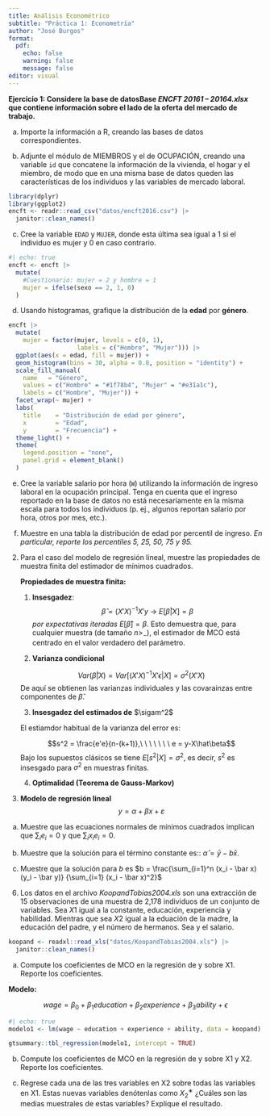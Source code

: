 ```yaml
---
title: Análisis Econométrico
subtitle: "Práctica 1: Econometría"
author: "José Burgos"
format: 
  pdf:
    echo: false
    warning: false
    message: false
editor: visual
---
```


**Ejercicio 1: Considere la base de datosBase *ENCFT 20161 – 20164.xlsx* que contiene información sobre el lado de la oferta del mercado de trabajo.**

a)  Importe la información a R, creando las bases de datos correspondientes.

b)  Adjunte el módulo de MIEMBROS y el de OCUPACIÓN, creando una variable `id` que concatene la información de la vivienda, el hogar y el miembro, de modo que en una misma base de datos queden las características de los individuos y las variables de mercado laboral.

```r
library(dplyr)
library(ggplot2)
encft <- readr::read_csv("datos/encft2016.csv") |> 
  janitor::clean_names()
```

c)  Cree la variable `EDAD` y `MUJER`, donde esta última sea igual a 1 si el individuo es mujer y 0 en caso contrario.

```r
#| echo: true
encft <- encft |> 
  mutate(
    #Cuestionario: mujer = 2 y hombre = 1 
    mujer = ifelse(sexo == 2, 1, 0)
  )
```

d)  Usando histogramas, grafique la distribución de la **edad** por **género**.

```r
encft |> 
  mutate(
    mujer = factor(mujer, levels = c(0, 1),
                   labels = c("Hombre", "Mujer"))) |> 
  ggplot(aes(x = edad, fill = mujer)) + 
  geom_histogram(bins = 30, alpha = 0.8, position = "identity") +
  scale_fill_manual(
    name   = "Género",
    values = c("Hombre" = "#1f78b4", "Mujer" = "#e31a1c"),
    labels = c("Hombre", "Mujer")) +
  facet_wrap(~ mujer) +
  labs(
    title    = "Distribución de edad por género",
    x        = "Edad",
    y        = "Frecuencia") +
  theme_light() +
  theme(
    legend.position = "none",
    panel.grid = element_blank()
  )
```

e)  Cree la variable salario por hora (`W`) utilizando la información de ingreso laboral en la ocupación principal. Tenga en cuenta que el ingreso reportado en la base de datos no está necesariamente en la misma escala para todos los individuos (p. ej., algunos reportan salario por hora, otros por mes, etc.).

f)  Muestre en una tabla la distribución de edad por percentil de ingreso. *En particular, reporte los percentiles 5, 25, 50, 75 y 95.*

<!-- -->

2.  Para el caso del modelo de regresión lineal, muestre las propiedades de muestra finita del estimador de mínimos cuadrados.

    **Propiedades de muestra finita:**

    1.  **Insesgadez**: $$\hat{\beta}=(X'X)^{-1}X'y\ \rightarrow\ E[\hat\beta|X]=\beta$$ *por expectativas iteradas* $E[\hat\beta]=\beta$. Esto demuestra que, para cualquier muestra (de tamaño $n>_-$), el estimador de MCO está centrado en el valor verdadero del parámetro.

    2.  **Varianza condicional**

    $$Var(\hat\beta|X)=Var[(X'X)^{-1}X'\epsilon|X]=\sigma^2(X'X)$$ De aquí se obtienen las varianzas individuales y las covarainzas entre componentes de $\hat\beta$.

    3.  **Insesgadez del estimados de** $\sigam^2$

    El estiamdor habitual de la varianza del error es:

    $$s^2 = \frac{e'e}{n-(k+1)},\ \ \ \ \ \ \ e = y-X\hat\beta$$ Bajo los supuestos clásicos se tiene $E[s^2|X]=\sigma^2$, es decir, $s^2$ es insesgado para $\sigma^2$ en muestras finitas.

    4.  **Optimalidad (Teorema de Gauss-Markov)**

3.  **Modelo de regresión lineal** $$ y = \alpha + \beta x + \varepsilon$$

<!-- -->

a)  Muestre que las ecuaciones normales de mínimos cuadrados implican que $\sum_i e_i = 0$ y que $\sum_i x_i e_i = 0$.

b)  Muestre que la solución para el término constante es:: $\hat{\alpha} = \bar y - b\bar x$.

c)  Muestre que la solución para $b$ es $b = \frac{\sum_{i=1}^n (x_i - \bar x)(y_i - \bar y)} {\sum_{i=1} (x_i - \bar x)^2}$

<!-- -->

6.  Los datos en el archivo *KoopandTobias2004.xls* son una extracción de 15 observaciones de una muestra de 2,178 individuos de un conjunto de variables. Sea $X1$ igual a la constante, educación, experiencia y habilidad. Mientras que sea $X2$ igual a la eduación de la madre, la educación del padre, y el número de hermanos. Sea y el salario.

<!-- -->

```r
koopand <- readxl::read_xls("datos/KoopandTobias2004.xls") |> 
  janitor::clean_names()
```

\newpage

a)  Compute los coeficientes de MCO en la regresión de y sobre X1. Reporte los coeficientes.

**Modelo:**

$$wage = \beta_0 + \beta_1education+\beta_2experience+\beta_3ability+\epsilon$$

```r
#| echo: true
modelo1 <- lm(wage ~ education + experience + ability, data = koopand)

gtsummary::tbl_regression(modelo1, intercept = TRUE)
```

b)  Compute los coeficientes de MCO en la regresión de y sobre X1 y X2. Reporte los coeficientes.

c)  Regrese cada una de las tres variables en X2 sobre todas las variables en X1. Estas nuevas variables denótenlas como $X^∗_2$ ¿Cuáles son las medias muestrales de estas variables? Explique el resultado.
